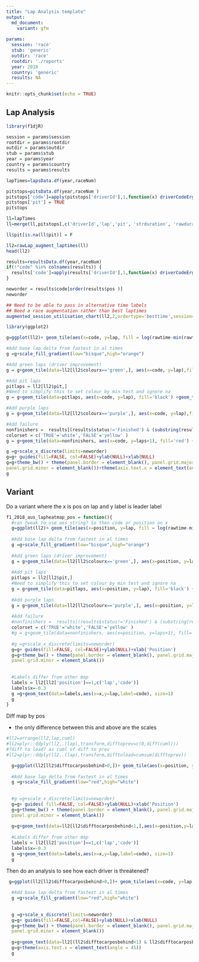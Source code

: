 ```yaml
---
title: "Lap Analysis template"
output:
  md_document:
    variant: gfm
    
params:
  session: 'race'
  stub: 'generic'
  outdir: 'race'
  rootdir: './reports'
  year: 2018
  country: 'generic'
  results: NA
---
```

```r
knitr::opts_chunk$set(echo = TRUE)
```

## Lap Analysis

```r
library(f1djR)

session = params$session
rootdir = params$rootdir
outdir = params$outdir
stub = params$stub
year = params$year
country = params$country
results = params$results
```
```r
lapTimes=lapsData.df(year,raceNum)


```


```r
pitstops=pitsData.df(year,raceNum )
pitstops['code']=apply(pitstops['driverId'],1,function(x) driverCodeErgast(x))
pitstops['pit'] = TRUE
pitstops
```

```r
ll=lapTimes
ll=merge(ll,pitstops[,c('driverId','lap','pit', 'strduration', 'rawduration')],by=c('driverId','lap'),all.x=TRUE)

ll$pit[is.na(ll$pit)] = F

ll2=rawLap_augment_laptimes(ll)
head(ll2)
```


```r

results=resultsData.df(year,raceNum)
if(!"code" %in% colnames(results)) {
  results['code']=apply(results['driverId'],1,function(x) driverCodeErgast(x))
}

neworder = results$code[order(results$pos )]
neworder
```

```r
## Need to be able to pass in alternative time labels
## Need a race augmentation rather than best laptimes
augmented_session_utilisation_chart(ll2,2,ordertype='besttime',session=paste("F1",gp,year,", Race"), neworder=rev(neworder))
```

```r
library(ggplot2)

g=ggplot(ll2)+ geom_tile(aes(x=code, y=lap, fill = log(rawtime-min(rawtime))))

#Add base lap delta from fastest in al times
g =g+scale_fill_gradient(low="bisque",high="orange")

#Add green laps (driver improvement)
g = g+geom_tile(data=ll2[ll2$colourx=='green',], aes(x=code, y=lap),fill='green4')

#Add pit laps
pitlaps = ll2[ll2$pit,]
#Need to simplify this to set colour by min test and ignore na
g = g+geom_tile(data=pitlaps, aes(x=code, y=lap), fill='black') +geom_text(data=pitlaps,aes(x=code, y=lap,label=strduration,col=rawduration!=min(rawduration, na.rm=T)), size=1)#+ geom_text(data=pitlaps[pitlaps$rawduration != min(pitlaps$rawduration,na.rm=T),], aes(x=code, y=lap,label=strduration), col='white',size=1) +

#Add purple laps
g = g+geom_tile(data=ll2[ll2$colourx=='purple',], aes(x=code, y=lap),fill='purple') + geom_text(data=ll2[(ll2$colourx %in% c('purple', 'green')),],aes(x=code, y=lap,label=strtime),col='white',size=1)

#Add failure
nonfinishers =  results[(results$status!='Finished') & (substring(results$status, 1, nchar('+')) != '+'),]
colorset = c('TRUE'='white','FALSE'='yellow' )
g = g+geom_tile(data=nonfinishers, aes(x=code, y=laps+1), fill='red') + geom_text(data=nonfinishers, aes(x=code, y=laps+1,label=status), col='white',size=1)+scale_color_manual(values=colorset)

g =g+scale_x_discrete(limits=neworder)
g=g+ guides(fill=FALSE, col=FALSE)+ylab(NULL)+xlab(NULL)
g=g+theme_bw() + theme(panel.border = element_blank(), panel.grid.major = element_blank(),axis.ticks.y = element_blank(),axis.ticks.x = element_blank(),
panel.grid.minor = element_blank())+theme(axis.text.x = element_text(angle = 45))
g
```


## Variant

Do a variant where the x is pos on lap and y label is leader label

```r
f1_2018_aus_lapheatmap_pos = function(){
  #can tweak to use aes_string? So then code or position on x
  g=ggplot(ll2)+ geom_tile(aes(x=position, y=lap, fill = log(rawtime-min(rawtime))))
  
  #Add base lap delta from fastest in al times
  g =g+scale_fill_gradient(low="bisque",high="orange")
  
  #Add green laps (driver improvement)
  g = g+geom_tile(data=ll2[ll2$colourx=='green',], aes(x=position, y=lap),fill='green4')
  
  #Add pit laps
  pitlaps = ll2[ll2$pit,]
  #Need to simplify this to set colour by min test and ignore na
  g = g+geom_tile(data=pitlaps, aes(x=position, y=lap), fill='black') +geom_text(data=pitlaps,aes(x=position, y=lap,label=strduration,col=rawduration!=min(rawduration, na.rm=T)), size=1)#+ geom_text(data=pitlaps[pitlaps$rawduration != min(pitlaps$rawduration,na.rm=T),], aes(x=code, y=lap,label=strduration), col='white',size=1) +
  
  #Add purple laps
  g = g+geom_tile(data=ll2[ll2$colourx=='purple',], aes(x=position, y=lap),fill='purple') + geom_text(data=ll2[(ll2$colourx %in% c('purple', 'green')),],aes(x=position, y=lap,label=strtime),col='white',size=1)
  
  #Add failure
  #nonfinishers =  results[(results$status!='Finished') & (substring(results$status, 1, nchar('+')) != '+'),]
  colorset = c('TRUE'='white','FALSE'='yellow' )
  #g = g+geom_tile(data=nonfinishers, aes(x=position, y=laps+1), fill='red') + geom_text(data=nonfinishers, aes(x=position, y=laps+1,label=status), col='white',size=1)+scale_color_manual(values=colorset)
  
  #g =g+scale_x_discrete(limits=neworder)
  g=g+ guides(fill=FALSE, col=FALSE)+ylab(NULL)+xlab('Position')
  g=g+theme_bw() + theme(panel.border = element_blank(), panel.grid.major = element_blank(),axis.ticks.y = element_blank(),axis.ticks.x = element_blank(),
  panel.grid.minor = element_blank())
  
  
  #Labels differ from other map
  labels = ll2[ll2['position']==1,c('lap','code')]
  labels$x=-0.3
  g =g+geom_text(data=labels,aes(x=x,y=lap,label=code), size=1)
  g
}

```


Diff map by pos

- the only difference between this and above are the scales

```r
#ll2=arrange(ll2,lap,cuml)
#ll2=plyr::ddply(ll2,.(lap),transform,difftoprev=c(0,diff(cuml)))
#?diff to lead? as cuml of diff to prev
#ll2=plyr::ddply(ll2,.(lap),transform,difftolead=cumsum(difftoprev))
```

```r
  g=ggplot(ll2[ll2$difftocarposbehind>0,])+ geom_tile(aes(x=position, y=lap, fill = log(difftocarposbehind)))
  
  #Add base lap delta from fastest in al times
  g =g+scale_fill_gradient(low="red",high="white")
 
 
  #g =g+scale_x_discrete(limits=neworder)
  g=g+ guides( fill=FALSE, col=FALSE)+ylab(NULL)+xlab('Position')
  g=g+theme_bw() + theme(panel.border = element_blank(), panel.grid.major = element_blank(),axis.ticks.y = element_blank(),axis.ticks.x = element_blank(),
  panel.grid.minor = element_blank())
  
  g=g+geom_text(data=ll2[ll2$difftocarposbehind<1,],aes(x=position,y=lap), label='DRS?',col='white', size=1)
  
  #Labels differ from other map
  labels = ll2[ll2['position']==1,c('lap','code')]
  labels$x=-0.3
  g =g+geom_text(data=labels,aes(x=x,y=lap,label=code), size=1)
  g
```

Then do an analysis to see how each driver is threatened?

```r

 g=ggplot(ll2[ll2$difftocarposbehind>0,])+ geom_tile(aes(x=code, y=lap, fill = log(difftocarposbehind)))
  
  #Add base lap delta from fastest in al times
  g =g+scale_fill_gradient(low="red",high="white")
 
 
  g =g+scale_x_discrete(limits=neworder)
  g=g+ guides(fill=FALSE,col=FALSE)+ylab(NULL)+xlab(NULL)
  g=g+theme_bw() + theme(panel.border = element_blank(), panel.grid.major = element_blank(),axis.ticks.y = element_blank(),axis.ticks.x = element_blank(),
  panel.grid.minor = element_blank())
  
  g=g+geom_text(data=ll2[(ll2$difftocarposbehind<1) & ll2$difftocarposbehind>0,],aes(x=code,y=lap), label='DRS?',col='white', size=1)
  g=g+theme(axis.text.x = element_text(angle = 45))
  g
```
